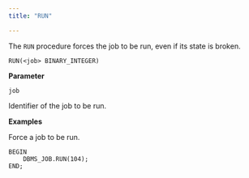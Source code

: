```yaml
---
title: "RUN"

---
```


The `RUN` procedure forces the job to be run, even if its state is broken.

```text
RUN(<job> BINARY_INTEGER)
```

**Parameter**

`job`

 Identifier of the job to be run.

**Examples**

Force a job to be run.

```text
BEGIN
    DBMS_JOB.RUN(104);
END;
```
